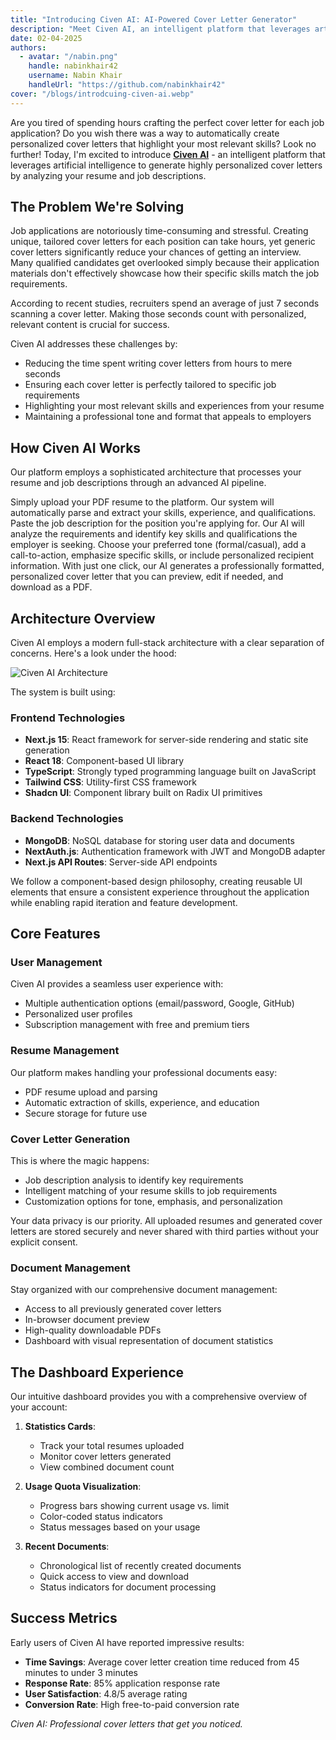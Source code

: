 ```yaml
---
title: "Introducing Civen AI: AI-Powered Cover Letter Generator"
description: "Meet Civen AI, an intelligent platform that leverages artificial intelligence to generate personalized cover letters by analyzing resumes and job descriptions, helping job seekers stand out in competitive markets."
date: 02-04-2025
authors:
  - avatar: "/nabin.png"
    handle: nabinkhair42
    username: Nabin Khair
    handleUrl: "https://github.com/nabinkhair42"
cover: "/blogs/introdcuing-civen-ai.webp"
---
```


Are you tired of spending hours crafting the perfect cover letter for each job application? Do you wish there was a way to automatically create personalized cover letters that highlight your most relevant skills? Look no further! Today, I'm excited to introduce <a href="https://civen.vercel.app/">**Civen AI**</a> - an intelligent platform that leverages artificial intelligence to generate highly personalized cover letters by analyzing your resume and job descriptions.

## The Problem We're Solving

Job applications are notoriously time-consuming and stressful. Creating unique, tailored cover letters for each position can take hours, yet generic cover letters significantly reduce your chances of getting an interview. Many qualified candidates get overlooked simply because their application materials don't effectively showcase how their specific skills match the job requirements.

<Note>
According to recent studies, recruiters spend an average of just 7 seconds scanning a cover letter. Making those seconds count with personalized, relevant content is crucial for success.
</Note>

Civen AI addresses these challenges by:

- Reducing the time spent writing cover letters from hours to mere seconds
- Ensuring each cover letter is perfectly tailored to specific job requirements
- Highlighting your most relevant skills and experiences from your resume
- Maintaining a professional tone and format that appeals to employers

## How Civen AI Works

Our platform employs a sophisticated architecture that processes your resume and job descriptions through an advanced AI pipeline.

<Stepper>
<StepperItem title="Upload Your Resume">
Simply upload your PDF resume to the platform. Our system will automatically parse and extract your skills, experience, and qualifications.
</StepperItem>

<StepperItem title="Enter Job Description">
Paste the job description for the position you're applying for. Our AI will analyze the requirements and identify key skills and qualifications the employer is seeking.
</StepperItem>

<StepperItem title="Customize Options">
Choose your preferred tone (formal/casual), add a call-to-action, emphasize specific skills, or include personalized recipient information.
</StepperItem>

<StepperItem title="Generate & Download">
With just one click, our AI generates a professionally formatted, personalized cover letter that you can preview, edit if needed, and download as a PDF.
</StepperItem>
</Stepper>

## Architecture Overview

Civen AI employs a modern full-stack architecture with a clear separation of concerns. Here's a look under the hood:

![Civen AI Architecture](/blogs/Civen-AI-Architecture.png)

The system is built using:

### Frontend Technologies
- **Next.js 15**: React framework for server-side rendering and static site generation
- **React 18**: Component-based UI library
- **TypeScript**: Strongly typed programming language built on JavaScript
- **Tailwind CSS**: Utility-first CSS framework
- **Shadcn UI**: Component library built on Radix UI primitives

### Backend Technologies
- **MongoDB**: NoSQL database for storing user data and documents
- **NextAuth.js**: Authentication framework with JWT and MongoDB adapter
- **Next.js API Routes**: Server-side API endpoints

<Note type="success" title="Development Approach">
We follow a component-based design philosophy, creating reusable UI elements that ensure a consistent experience throughout the application while enabling rapid iteration and feature development.
</Note>

## Core Features

### User Management

Civen AI provides a seamless user experience with:

- Multiple authentication options (email/password, Google, GitHub)
- Personalized user profiles
- Subscription management with free and premium tiers

### Resume Management

Our platform makes handling your professional documents easy:

- PDF resume upload and parsing
- Automatic extraction of skills, experience, and education
- Secure storage for future use

### Cover Letter Generation

This is where the magic happens:

- Job description analysis to identify key requirements
- Intelligent matching of your resume skills to job requirements
- Customization options for tone, emphasis, and personalization

<Note type="warning" title="Privacy First">
Your data privacy is our priority. All uploaded resumes and generated cover letters are stored securely and never shared with third parties without your explicit consent.
</Note>

### Document Management

Stay organized with our comprehensive document management:

- Access to all previously generated cover letters
- In-browser document preview
- High-quality downloadable PDFs
- Dashboard with visual representation of document statistics

## The Dashboard Experience

Our intuitive dashboard provides you with a comprehensive overview of your account:

1. **Statistics Cards**: 
   - Track your total resumes uploaded
   - Monitor cover letters generated
   - View combined document count

2. **Usage Quota Visualization**:
   - Progress bars showing current usage vs. limit
   - Color-coded status indicators
   - Status messages based on your usage

3. **Recent Documents**:
   - Chronological list of recently created documents
   - Quick access to view and download
   - Status indicators for document processing

## Success Metrics

Early users of Civen AI have reported impressive results:

- **Time Savings**: Average cover letter creation time reduced from 45 minutes to under 3 minutes
- **Response Rate**: 85% application response rate
- **User Satisfaction**: 4.8/5 average rating
- **Conversion Rate**: High free-to-paid conversion rate


*Civen AI: Professional cover letters that get you noticed.*


